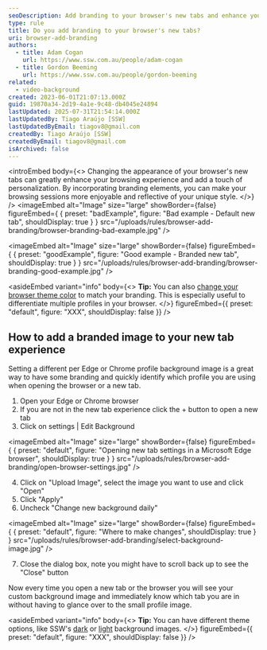 ```yaml
---
seoDescription: Add branding to your browser's new tabs and enhance your browsing experience with personalized imagery.
type: rule
title: Do you add branding to your browser's new tabs?
uri: browser-add-branding
authors:
  - title: Adam Cogan
    url: https://www.ssw.com.au/people/adam-cogan
  - title: Gordon Beeming
    url: https://www.ssw.com.au/people/gordon-beeming
related:
  - video-background
created: 2023-06-01T21:07:13.000Z
guid: 19870a34-2d19-4a1e-9c48-db4045e24894
lastUpdated: 2025-07-31T21:54:14.000Z
lastUpdatedBy: Tiago Araújo [SSW]
lastUpdatedByEmail: tiagov8@gmail.com
createdBy: Tiago Araújo [SSW]
createdByEmail: tiagov8@gmail.com
isArchived: false
---
```


<introEmbed
  body={<>
Changing the appearance of your browser's new tabs can greatly enhance your browsing experience and add a touch of personalization. By incorporating branding elements, you can make your browsing sessions more enjoyable and reflective of your unique style.
  </>}
/>
<imageEmbed
  alt="Image"
  size="large"
  showBorder={false}
  figureEmbed={ {
    preset: "badExample",
    figure: "Bad example - Default new tab",
    shouldDisplay: true
  } }
  src="/uploads/rules/browser-add-branding/browser-branding-bad-example.jpg"
/>

<imageEmbed
  alt="Image"
  size="large"
  showBorder={false}
  figureEmbed={ {
    preset: "goodExample",
    figure: "Good example - Branded new tab",
    shouldDisplay: true
  } }
  src="/uploads/rules/browser-add-branding/browser-branding-good-example.jpg"
/>

<asideEmbed
  variant="info"
  body={<>
    **Tip:** You can also [change your browser theme color](https://techcommunity.microsoft.com/t5/articles/personalize-microsoft-edge-with-built-in-theme-colors/m-p/2230250?WT.mc_id=DT-MVP-33518) to match your branding. This is especially useful to differentiate multiple profiles in your browser.
  </>}
  figureEmbed={{
    preset: "default",
    figure: "XXX",
    shouldDisplay: false
  }}
/>

## How to add a branded image to your new tab experience

Setting a different per Edge or Chrome profile background image is a great way to have some branding and quickly identify which profile you are using when opening the browser or a new tab.

1. Open your Edge or Chrome browser
2. If you are not in the new tab experience click the + button to open a new tab
3. Click on settings | Edit Background

   
<imageEmbed
  alt="Image"
  size="large"
  showBorder={false}
  figureEmbed={ {
    preset: "default",
    figure: "Opening new tab settings in a Microsoft Edge browser",
    shouldDisplay: true
  } }
  src="/uploads/rules/browser-add-branding/open-browser-settings.jpg"
/>

4. Click on "Upload Image", select the image you want to use and click "Open"
5. Click "Apply"
6. Uncheck "Change new background daily"

   
<imageEmbed
  alt="Image"
  size="large"
  showBorder={false}
  figureEmbed={ {
    preset: "default",
    figure: "Where to make changes",
    shouldDisplay: true
  } }
  src="/uploads/rules/browser-add-branding/select-background-image.jpg"
/>

7. Close the dialog box, note you might have to scroll back up to see the "Close" button

Now every time you open a new tab or the browser you will see your custom background image and immediately know which tab you are in without having to glance over to the small profile image.

<asideEmbed
  variant="info"
  body={<>
    **Tip:** You can have different theme options, like SSW's [dark](dark-ssw-wallpaper.png) or [light](light-ssw-wallpaper.jpg) background images.
  </>}
  figureEmbed={{
    preset: "default",
    figure: "XXX",
    shouldDisplay: false
  }}
/>
